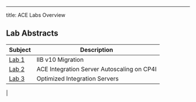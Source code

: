 ---
title: ACE Labs Overview

## Lab Abstracts

|  Subject                            | Description                                            |                                                               
|-------------------------|-----------------------------------------|
| [Lab 1](/ace/2023_lab1)       | IIB v10 Migration 
| [Lab 2](/ace/2023_lab2)       | ACE Integration Server Autoscaling on CP4I
| [Lab 3](/ace/2023_lab3)       | Optimized Integration Servers
| 